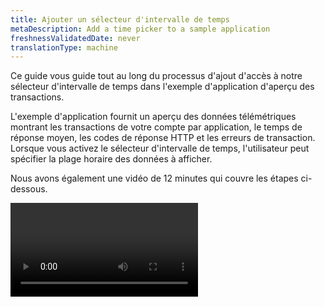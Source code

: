 ```yaml
---
title: Ajouter un sélecteur d'intervalle de temps
metaDescription: Add a time picker to a sample application
freshnessValidatedDate: never
translationType: machine
---
```


Ce guide vous guide tout au long du processus d&apos;ajout d&apos;accès à notre sélecteur d&apos;intervalle de temps dans l&apos;exemple d&apos;application d&apos;aperçu des transactions.

L&apos;exemple d&apos;application fournit un aperçu des données télémétriques montrant les transactions de votre compte par application, le temps de réponse moyen, les codes de réponse HTTP et les erreurs de transaction. Lorsque vous activez le sélecteur d&apos;intervalle de temps, l&apos;utilisateur peut spécifier la plage horaire des données à afficher.

Nous avons également une vidéo de 12 minutes qui couvre les étapes ci-dessous.

<Video id="inyshp3m7r" type="wistia" />

## Avant de commencer [#begin]

Pour développer des projets, vous avez besoin de notre CLI (interface de ligne de commande) New Relic One. Si vous ne l&apos;avez pas encore installé, procédez comme suit :

* Installez [Node.js](https://nodejs.org/en/download/).
* Suivez les étapes 1 à 4 du [démarrage rapide de la CLI](https://one.newrelic.com/launcher/developer-center.launcher?pane=eyJuZXJkbGV0SWQiOiJkZXZlbG9wZXItY2VudGVyLmRldmVsb3Blci1jZW50ZXIifQ==). À l’étape 1, assurez-vous de faire une copie du numéro précédant le nom de votre compte. Il s&apos;agit de votre identifiant de compte et vous en aurez besoin plus tard.

<Callout variant="important">
  Si vous avez déjà installé la CLI New Relic One, mais que vous ne vous souvenez pas de votre identifiant de compte, redémarrez [le démarrage rapide de la CLI](https://one.newrelic.com/launcher/developer-center.launcher?pane=eyJuZXJkbGV0SWQiOiJkZXZlbG9wZXItY2VudGVyLmRldmVsb3Blci1jZW50ZXIifQ==) , puis cliquez sur la flèche vers le bas **Get your API key** . L&apos;ID de compte est le numéro qui précède le nom de votre compte.
</Callout>

Pour plus de détails, voir [Configurer votre environnement de développement](/build-apps/set-up-dev-env).

## Préparez l&apos;exemple de code du sélecteur d&apos;intervalle de temps [#picker-sample-code]

Pour commencer, procédez comme suit pour mettre à jour l&apos;UUID (ID unique) de l&apos;application et exécuter l&apos;exemple d&apos;application localement :

<Steps>
  <Step>
    Si vous ne l&apos;avez pas déjà fait, clonez les exemples d&apos;applications à partir de notre [référentiel GitHub pratique](https://github.com/newrelic/nr1-how-to).

    ```bash
    git clone https://github.com/newrelic/nr1-how-to.git
    ```
  </Step>

  <Step>
    Passer au répertoire `nr1-howto-add-time-picker-nerdlet`:

    ```bash
    cd nr1-how-to/add-time-picker/nerdlets/nr1-howto-add-time-picker-nerdlet
    ```
  </Step>

  <Step>
    Dans votre éditeur de texte préféré, ouvrez `index.js`.
  </Step>

  <Step>
    Remplacez `YOUR_ACCOUNT_ID` par votre identifiant de compte :

    <Callout variant="important">
      Votre ID de compte est disponible dans le démarrage rapide de la CLI (voir **Avant de commencer**).
    </Callout>

    ```jsx
    this.accountId = <ADD YOUR ACCOUNT ID>;
    ```
  </Step>

  <Step>
    Accédez au répertoire `add-time-picker` :

    ```bash
    cd /nr1-how-to/add-time-picker
    ```
  </Step>

  <Step>
    Exécutez ces commandes pour mettre à jour l’UUID et diffuser l’exemple d’application :

    ```bash
    nr1 update
    nr1 nerdpack:uuid -gf
    nr1 nerdpack:serve
    ```
  </Step>

  <Step>
    Une fois l&apos;exemple d&apos;application diffusé avec succès, accédez à la version locale de New Relic ([https://one.newrelic.com/?nerdpacks=local](https://one.newrelic.com/?nerdpacks=local)), cliquez sur **Apps**, puis sur **Add Time Picker**.
  </Step>
</Steps>

Après avoir lancé l&apos;application **Add Time Picker** , vous voyez un dashboard qui donne un aperçu des transactions de votre compte New Relic.

Par défaut, l&apos;application affiche vos données des 60 dernières minutes. Si vous basculez le sélecteur d&apos;intervalle de temps, les graphiques ne sont pas mis à jour car l&apos;application d&apos;aperçu des transactions n&apos;est pas connectée à la plateforme New Relic. Il n&apos;a pas accès aux données du sélecteur d&apos;intervalle de temps.

Dans les sections suivantes, vous ajouterez le sélecteur d&apos;intervalle de temps à l&apos;exemple d&apos;application et ajouterez l&apos;heure à la requête.

## Importer le `PlatformStateContext` [#import]

La première étape de l&apos;ajout du sélecteur d&apos;intervalle de temps consiste à importer le composant `PlatformStateContext` .

<Callout variant="important">
  Si vous avez besoin de plus de détails sur l&apos;exemple `PlatformStateContext` qui suit, consultez la [page API et composants](/components/platform-state-context).
</Callout>

Voici ce que fait le composant `PlatformStateContext` :

* Encapsule tout le code dans l&apos;instruction de retour de la méthode de rendu.
* Effectue un appel de fonction en transmettant l&apos;état de la plateforme New Relic.
* Renvoie tout le code de notre instruction de retour actuelle.

Procédez comme suit :

<Steps>
  <Step>
    Dans un éditeur de texte, ouvrez `/add-time-picker/nerdlets/nr1-howto-add-time-picker-nerdlet/index.js`.
  </Step>

  <Step>
    Ajoutez le composant `PlatformStateContext` à la fin de l’instruction d’importation pour qu’elle ressemble à ceci :

    ```jsx
    import {
      Grid,
      GridItem,
      HeadingText,
      AreaChart,
      TableChart,
      PieChart,
      PlatformStateContext,
    } from 'nr1';
    ```
  </Step>

  <Step>
    Juste en dessous du `return` actuel, insérez ce code pour le composant `PlatformStateContext` :

    ```jsx
    <PlatformStateContext.Consumer>
        {(platformState) => {
    return (
    // ADD THE CURRENT RETURN CODE HERE
    )
    }}
    </PlatformStateContext.Consumer>
    ```
  </Step>

  <Step>
    Déplacez le code d&apos;application actuel afin qu&apos;il se trouve sous le `return` de l&apos;appel de fonction `platformState` . L&apos;instruction `return` devrait maintenant ressembler à ceci :

    ```jsx
    return (
      <PlatformStateContext.Consumer>
        {(platformState) => {
          return (
            <>
              <Grid
                className="primary-grid"
                spacingType={[Grid.SPACING_TYPE.NONE, Grid.SPACING_TYPE.NONE]}
              >
                <GridItem className="primary-content-container" columnSpan={6}>
                  <main className="primary-content full-height">
                    <HeadingText
                      spacingType={[HeadingText.SPACING_TYPE.MEDIUM]}
                      type={HeadingText.TYPE.HEADING_4}
                    >
                      Transaction Overview
                    </HeadingText>
                    <TableChart
                      fullWidth
                      accountId={this.accountId}
                      query={trxOverview}
                    />
                  </main>
                </GridItem>
                <GridItem className="primary-content-container" columnSpan={6}>
                  <main className="primary-content full-height">
                    <HeadingText
                      spacingType={[HeadingText.SPACING_TYPE.MEDIUM]}
                      type={HeadingText.TYPE.HEADING_4}
                    >
                      Average Response Time
                    </HeadingText>
                    <AreaChart
                      fullWidth
                      accountId={this.accountId}
                      query={avgResTime}
                    />
                  </main>
                </GridItem>
                <GridItem className="primary-content-container" columnSpan={6}>
                  <main className="primary-content full-height">
                    <HeadingText
                      spacingType={[HeadingText.SPACING_TYPE.MEDIUM]}
                      type={HeadingText.TYPE.HEADING_4}
                    >
                      Response Code
                    </HeadingText>
                    <PieChart
                      fullWidth
                      accountId={this.accountId}
                      query={responseCodes}
                    />
                  </main>
                </GridItem>
                <GridItem className="primary-content-container" columnSpan={6}>
                  <main className="primary-content full-height">
                    <HeadingText
                      spacingType={[HeadingText.SPACING_TYPE.MEDIUM]}
                      type={HeadingText.TYPE.HEADING_4}
                    >
                      Transaction Errors
                    </HeadingText>
                    <PieChart
                      fullWidth
                      accountId={this.accountId}
                      query={errCount}
                    />
                  </main>
                </GridItem>
              </Grid>
            </>
          );
        }}
      </PlatformStateContext.Consumer>
    );
    ```
  </Step>

  <Step>
    Ajoutez une instruction `console.log` pour vous assurer que vous voyez les données appropriées. Insérez le code suivant dans l&apos;instruction de retour `PlatformState` juste avant la tag d&apos;ouverture du composant `<Grid>` :

    ```jsx
    /* Taking a peek at the PlatformState */
    console.log(platformState);
    ```
  </Step>
</Steps>

Une fois ces étapes terminées, la console de votre navigateur affiche le log.

## Ajoutez l&apos;heure à la requête [#add-time]

Dans votre console, vous devriez voir certaines données de l’état de la plateforme New Relic. Vous êtes maintenant prêt à ajouter `timeRange` données pour mettre à jour les graphiques dans l’application de présentation des transactions.

Cette étape nécessite d’importer la méthode utilitaire `timeRangeToNrql` à partir de la bibliothèque de la communauté d’applications New Relic.

<Callout variant="important">
  Vous pouvez obtenir plus de détails sur la bibliothèque communautaire d&apos;applications New Relic à partir de notre [référentiel GitHub (repository)](https://github.com/newrelic/nr1-community).
</Callout>

Cette méthode d&apos;assistance prend vos données de durée `PlatformState.timeRange` , les formate à partir de millisecondes et renvoie une instruction `SINCE` formatée à ajouter à votre `NRQL`.

<Steps>
  <Step>
    Importez la méthode `timeRangeToNrql` en insérant cette ligne de code sous les autres sections `import` :

    <Callout variant="important">
      Vous n’avez pas besoin d’inclure le `AccountDropdown` de l’exemple d’importation de la communauté.
    </Callout>

    ```jsx
    import { timeRangeToNrql } from '@newrelic/nr1-community';
    ```
  </Step>

  <Step>
    Transmettez le `platformState` à l&apos;assistant `timeRangeToNrql` et enregistrez sa sortie sous forme d&apos;instruction `since` pour une utilisation ultérieure :

    ```jsx
    const since = timeRangeToNrql(platformState);
    ```
  </Step>

  <Step>
    Après avoir créé la variable `since` , parcourez le code de l&apos;instruction de retour `PlatformStateContext` et concaténez la variable `since` dans chacune des requêtes de composants de graphique existantes. Voici un exemple `TableChart` :

    ```jsx
    <TableChart fullWidth accountId={this.accountId} query={trxOverview + since} />
    ```
  </Step>

  <Step>
    Après avoir mis à jour tous les composants du graphique, vérifiez que le fichier `index.js` final ressemble à ceci :

    <Callout variant="important">
      Cet exemple de code complété se trouve dans votre `nerdlet final.js`.
    </Callout>

    ```jsx
    import React from 'react';
    import {
      PlatformStateContext,
      Grid,
      GridItem,
      HeadingText,
      AreaChart,
      TableChart,
      PieChart,
    } from 'nr1';
    import { timeRangeToNrql } from '@newrelic/nr1-community';

    export default class Nr1HowtoAddTimePicker extends React.Component {
      constructor(props) {
        super(props);
        this.accountId = 1;
      }
      render() {
        const avgResTime = `SELECT average(duration) FROM Transaction FACET appName TIMESERIES AUTO `;
        const trxOverview = `FROM Transaction SELECT count(*) as 'Transactions', apdex(duration) as 'apdex', percentile(duration, 99, 95) FACET appName `;
        const errCount = `FROM TransactionError SELECT count(*) as 'Transaction Errors' FACET error.message `;
        const responseCodes = `SELECT count(*) as 'Response Code' FROM Transaction FACET httpResponseCode `;

        return (
          <PlatformStateContext.Consumer>
            {(platformState) => {
              /* Taking a peek at the platformState */
              console.log(platformState);

              const since = timeRangeToNrql(platformState);
              console.log(since);

              return (
                <>
                  <Grid
                    className="primary-grid"
                    spacingType={[Grid.SPACING_TYPE.NONE, Grid.SPACING_TYPE.NONE]}
                  >
                    <GridItem className="primary-content-container" columnSpan={6}>
                      <main className="primary-content full-height">
                        <HeadingText
                          spacingType={[HeadingText.SPACING_TYPE.MEDIUM]}
                          type={HeadingText.TYPE.HEADING_4}
                        >
                          Transaction Overview
                        </HeadingText>
                        <TableChart
                          fullWidth
                          accountId={this.accountId}
                          query={trxOverview + since}
                        />
                      </main>
                    </GridItem>
                    <GridItem className="primary-content-container" columnSpan={6}>
                      <main className="primary-content full-height">
                        <HeadingText
                          spacingType={[HeadingText.SPACING_TYPE.MEDIUM]}
                          type={HeadingText.TYPE.HEADING_4}
                        >
                          Average Response Time
                        </HeadingText>
                        <AreaChart
                          fullWidth
                          accountId={this.accountId}
                          query={avgResTime + since}
                        />
                      </main>
                    </GridItem>
                    <GridItem className="primary-content-container" columnSpan={6}>
                      <main className="primary-content full-height">
                        <HeadingText
                          spacingType={[HeadingText.SPACING_TYPE.MEDIUM]}
                          type={HeadingText.TYPE.HEADING_4}
                        >
                          Response Code
                        </HeadingText>
                        <PieChart
                          fullWidth
                          accountId={this.accountId}
                          query={responseCodes + since}
                        />
                      </main>
                    </GridItem>
                    <GridItem className="primary-content-container" columnSpan={6}>
                      <main className="primary-content full-height">
                        <HeadingText
                          spacingType={[HeadingText.SPACING_TYPE.MEDIUM]}
                          type={HeadingText.TYPE.HEADING_4}
                        >
                          Transaction Errors
                        </HeadingText>
                        <PieChart
                          fullWidth
                          accountId={this.accountId}
                          query={errCount + since}
                        />
                      </main>
                    </GridItem>
                  </Grid>
                </>
              );
            }}
          </PlatformStateContext.Consumer>
        );
      }
    }
    ```
  </Step>
</Steps>

## Résumé [#summary]

Une fois toutes les étapes de cet exemple terminées, vous avez implémenté avec succès le sélecteur d&apos;intervalle de temps dans votre application en important le composant `PlatformStateContext` et en accédant à son objet de données `timePicker` .